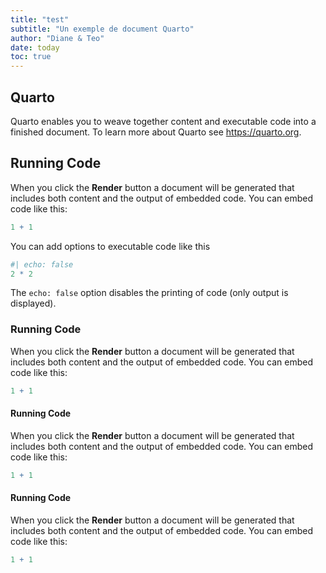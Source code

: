 ```yaml
---
title: "test"
subtitle: "Un exemple de document Quarto"
author: "Diane & Teo"
date: today
toc: true
---
```


## Quarto

Quarto enables you to weave together content and executable code into a finished document. To learn more about Quarto see <https://quarto.org>.


## Running Code

When you click the **Render** button a document will be generated that includes both content and the output of embedded code. You can embed code like this:

```r
1 + 1
```

You can add options to executable code like this

```r
#| echo: false
2 * 2
```

The `echo: false` option disables the printing of code (only output is displayed).

### Running Code

When you click the **Render** button a document will be generated that includes both content and the output of embedded code. You can embed code like this:

```r
1 + 1
```


#### Running Code

When you click the **Render** button a document will be generated that includes both content and the output of embedded code. You can embed code like this:

```r
1 + 1
```

#### Running Code

When you click the **Render** button a document will be generated that includes both content and the output of embedded code. You can embed code like this:

```r
1 + 1
```
